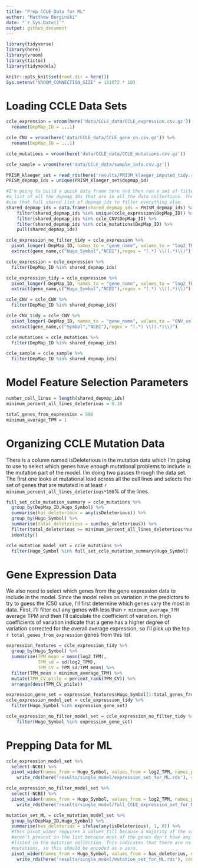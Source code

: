 ```yaml
---
title: "Prep CCLE Data for ML"
author: "Matthew Berginski"
date: "`r Sys.Date()`"
output: github_document
---
```


```r
library(tidyverse)
library(here)
library(vroom)
library(tictoc)
library(tidymodels)

knitr::opts_knit$set(root.dir = here())
Sys.setenv("VROOM_CONNECTION_SIZE" = 131072 * 10)
```

# Loading CCLE Data Sets

```r
ccle_expression = vroom(here('data/CCLE_data/CCLE_expression.csv.gz')) %>% 
  rename(DepMap_ID = ...1)

ccle_CNV = vroom(here('data/CCLE_data/CCLE_gene_cn.csv.gz')) %>% 
  rename(DepMap_ID = ...1)

ccle_mutations = vroom(here('data/CCLE_data/CCLE_mutations.csv.gz'))

ccle_sample = vroom(here('data/CCLE_data/sample_info.csv.gz'))
```

```r
PRISM_klaeger_set = read_rds(here('results/PRISM_klaeger_imputed_tidy.rds'))
PRISM_depmap_ids = unique(PRISM_klaeger_set$depmap_id)

#I'm going to build a quick data frame here and then run a set of filters to get
#a list of all the depmap IDs that are in all the data collections. Then I'll
#use that full shared list of depmap_ids to filter everything else.
shared_depmap_ids = data.frame(shared_depmap_ids = PRISM_depmap_ids) %>%
	filter(shared_depmap_ids %in% unique(ccle_expression$DepMap_ID)) %>%
	filter(shared_depmap_ids %in% ccle_CNV$DepMap_ID) %>%
	filter(shared_depmap_ids %in% ccle_mutations$DepMap_ID) %>% 
	pull(shared_depmap_ids)

ccle_expression_no_filter_tidy = ccle_expression %>%
  pivot_longer(-DepMap_ID, names_to = "gene_name", values_to = "log2_TPM") %>%
  extract(gene_name,c("Hugo_Symbol","NCBI"),regex = "(.*) \\((.*)\\)")

ccle_expression = ccle_expression %>%
  filter(DepMap_ID %in% shared_depmap_ids)

ccle_expression_tidy = ccle_expression %>%
  pivot_longer(-DepMap_ID, names_to = "gene_name", values_to = "log2_TPM") %>%
  extract(gene_name,c("Hugo_Symbol","NCBI"),regex = "(.*) \\((.*)\\)")

ccle_CNV = ccle_CNV %>%
  filter(DepMap_ID %in% shared_depmap_ids)

ccle_CNV_tidy = ccle_CNV %>%
  pivot_longer(-DepMap_ID, names_to = "gene_name", values_to = "CNV_val") %>%
  extract(gene_name,c("Symbol","NCBI"),regex = "(.*) \\((.*)\\)")

ccle_mutations = ccle_mutations %>%
  filter(DepMap_ID %in% shared_depmap_ids)

ccle_sample = ccle_sample %>%
  filter(DepMap_ID %in% shared_depmap_ids)
```

# Model Feature Selection Parameters

```r
number_cell_lines = length(shared_depmap_ids)
minimum_percent_all_lines_deleterious = 0.10

total_genes_from_expression = 500
minimum_average_TPM = 1
```

# Organizing CCLE Mutation Data

There is a column named isDeleterious in the mutation data which I'm going to use to select which genes have enough mutational problems to include in the mutation part of the model. I'm doing two passes through the data set. The first one looks at mutational load across all the cell lines and selects the set of genes that are mutated in at least `r minimum_percent_all_lines_deleterious*100`% of the lines.

```r
full_set_ccle_mutation_summary = ccle_mutations %>%
  group_by(DepMap_ID,Hugo_Symbol) %>%
  summarise(has_deleterious = any(isDeleterious)) %>%
  group_by(Hugo_Symbol) %>%
  summarise(total_deleterious = sum(has_deleterious)) %>%
  filter(total_deleterious >= minimum_percent_all_lines_deleterious*number_cell_lines) %>%
  identity()

ccle_mutation_model_set = ccle_mutations %>% 
  filter(Hugo_Symbol %in% full_set_ccle_mutation_summary$Hugo_Symbol)
```

# Gene Expression Data

We also need to select which genes from the gene expression data to include in the model. Since the model relies on variation in the predictors to try to guess the IC50 value, I'll first determine which genes vary the most in data. First, I'll filter out any genes with less than `r minimum_average_TPM` average TPM and then I'll calculate the coefficient of variation. High coefficients of variation indicate that a gene has a higher degree of variation corrected for the overall average expression, so I'll pick up the top `r total_genes_from_expression` genes from this list.

```r
expression_features = ccle_expression_tidy %>%
  group_by(Hugo_Symbol) %>%
  summarise(TPM_mean = mean(log2_TPM), 
            TPM_sd = sd(log2_TPM),
            TPM_CV = TPM_sd/TPM_mean) %>%
  filter(TPM_mean > minimum_average_TPM) %>%
  mutate(TPM_CV_ptile = percent_rank(TPM_CV)) %>%
  arrange(desc(TPM_CV_ptile))

expression_gene_set = expression_features$Hugo_Symbol[1:total_genes_from_expression]
ccle_expression_model_set = ccle_expression_tidy %>% 
  filter(Hugo_Symbol %in% expression_gene_set)

ccle_expression_no_filter_model_set = ccle_expression_no_filter_tidy %>%
	filter(Hugo_Symbol %in% expression_gene_set)
```

# Prepping Data for ML

```r
ccle_expression_model_set %>% 
  select(-NCBI) %>%
  pivot_wider(names_from = Hugo_Symbol, values_from = log2_TPM, names_prefix = "exp_") %>%
	write_rds(here('results/single_model/expression_set_for_ML.rds'), compress = 'gz')

ccle_expression_no_filter_model_set %>% 
  select(-NCBI) %>%
  pivot_wider(names_from = Hugo_Symbol, values_from = log2_TPM, names_prefix = "exp_") %>%
	write_rds(here('results/single_model/full_CCLE_expression_set_for_ML.rds'), compress = 'gz')

mutation_set_ML = ccle_mutation_model_set %>%
  group_by(DepMap_ID,Hugo_Symbol) %>%
  summarise(has_deletorius = ifelse(any(isDeleterious), 1, 0)) %>%
  #This pivot_wider requires a values_fill because a majority of the values
  #aren't present in the list because most of the genes don't have any mutations
  #listed in the mutation collection. This indicates that there are no
  #mutations, so this should be encoded as a zero.
  pivot_wider(names_from = Hugo_Symbol, values_from = has_deletorius, names_prefix = "mut_", values_fill = 0) %>%
	write_rds(here('results/single_model/mutation_set_for_ML.rds'), compress = 'gz')
```